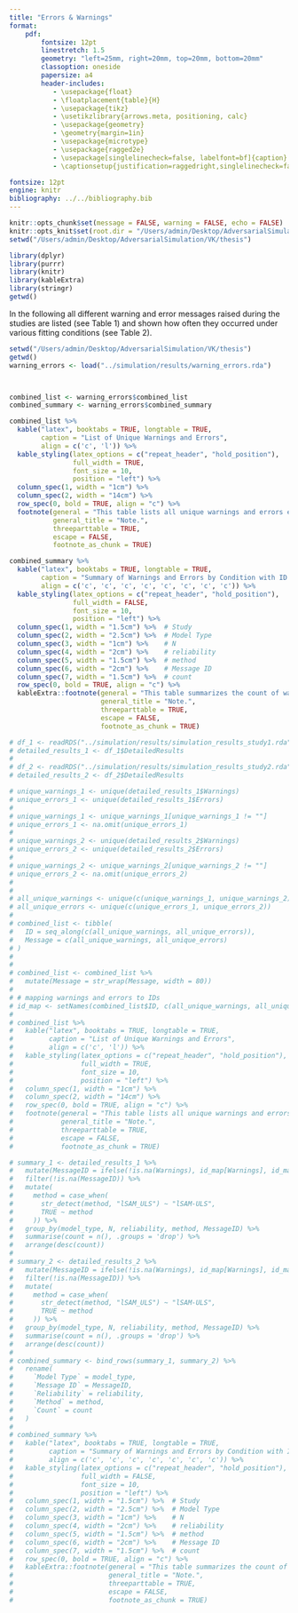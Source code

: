 ```yaml
---
title: "Errors & Warnings"
format:
    pdf:
        fontsize: 12pt
        linestretch: 1.5
        geometry: "left=25mm, right=20mm, top=20mm, bottom=20mm"
        classoption: oneside
        papersize: a4
        header-includes:
           - \usepackage{float}
           - \floatplacement{table}{H}
           - \usepackage{tikz}
           - \usetikzlibrary{arrows.meta, positioning, calc}
           - \usepackage{geometry}
           - \geometry{margin=1in}
           - \usepackage{microtype}
           - \usepackage{ragged2e}
           - \usepackage[singlelinecheck=false, labelfont=bf]{caption}
           - \captionsetup{justification=raggedright,singlelinecheck=false, labelfont=bf}

fontsize: 12pt
engine: knitr
bibliography: ../../bibliography.bib
---
```


```r
knitr::opts_chunk$set(message = FALSE, warning = FALSE, echo = FALSE)
knitr::opts_knit$set(root.dir = "/Users/admin/Desktop/AdversarialSimulation/VK/thesis")
setwd("/Users/admin/Desktop/AdversarialSimulation/VK/thesis")
```

```r
library(dplyr)
library(purrr)
library(knitr)
library(kableExtra)
library(stringr)
getwd()
```

In the following all different warning and error messages raised during the studies are listed (see Table 1) and shown how often they occurred under various fitting conditions (see Table 2).

```r
setwd("/Users/admin/Desktop/AdversarialSimulation/VK/thesis")
getwd()
warning_errors <- load("../simulation/results/warning_errors.rda")



combined_list <- warning_errors$combined_list
combined_summary <- warning_errors$combined_summary

combined_list %>%
  kable("latex", booktabs = TRUE, longtable = TRUE, 
        caption = "List of Unique Warnings and Errors",
        align = c('c', 'l')) %>%
  kable_styling(latex_options = c("repeat_header", "hold_position"),
                full_width = TRUE,
                font_size = 10,
                position = "left") %>%
  column_spec(1, width = "1cm") %>%
  column_spec(2, width = "14cm") %>%
  row_spec(0, bold = TRUE, align = "c") %>%
  footnote(general = "This table lists all unique warnings and errors encountered during the simulation studies.",
           general_title = "Note.",
           threeparttable = TRUE,
           escape = FALSE,
           footnote_as_chunk = TRUE)
```

```r
combined_summary %>%
  kable("latex", booktabs = TRUE, longtable = TRUE, 
        caption = "Summary of Warnings and Errors by Condition with ID for All Studies",
        align = c('c', 'c', 'c', 'c', 'c', 'c', 'c', 'c')) %>%
  kable_styling(latex_options = c("repeat_header", "hold_position"), 
                full_width = FALSE, 
                font_size = 10,
                position = "left") %>%
  column_spec(1, width = "1.5cm") %>%  # Study
  column_spec(2, width = "2.5cm") %>%  # Model Type
  column_spec(3, width = "1cm") %>%    # N
  column_spec(4, width = "2cm") %>%    # reliability
  column_spec(5, width = "1.5cm") %>%  # method
  column_spec(6, width = "2cm") %>%    # Message ID
  column_spec(7, width = "1.5cm") %>%  # count
  row_spec(0, bold = TRUE, align = "c") %>%
  kableExtra::footnote(general = "This table summarizes the count of warnings and errors for each condition in all three simulation studies with the respective ID number corresponding to table 1.",
                       general_title = "Note.",
                       threeparttable = TRUE,
                       escape = FALSE,
                       footnote_as_chunk = TRUE)
```


```r
# df_1 <- readRDS("../simulation/results/simulation_results_study1.rda")
# detailed_results_1 <- df_1$DetailedResults
# 
# df_2 <- readRDS("../simulation/results/simulation_results_study2.rda")
# detailed_results_2 <- df_2$DetailedResults
```

```r
# unique_warnings_1 <- unique(detailed_results_1$Warnings)
# unique_errors_1 <- unique(detailed_results_1$Errors)
# 
# unique_warnings_1 <- unique_warnings_1[unique_warnings_1 != ""]
# unique_errors_1 <- na.omit(unique_errors_1)
# 
# unique_warnings_2 <- unique(detailed_results_2$Warnings)
# unique_errors_2 <- unique(detailed_results_2$Errors)
# 
# unique_warnings_2 <- unique_warnings_2[unique_warnings_2 != ""]
# unique_errors_2 <- na.omit(unique_errors_2)
# 
# 
# all_unique_warnings <- unique(c(unique_warnings_1, unique_warnings_2))
# all_unique_errors <- unique(c(unique_errors_1, unique_errors_2))
# 
# combined_list <- tibble(
#   ID = seq_along(c(all_unique_warnings, all_unique_errors)),
#   Message = c(all_unique_warnings, all_unique_errors)
# )
# 
# 
# combined_list <- combined_list %>%
#   mutate(Message = str_wrap(Message, width = 80))
# 
# # mapping warnings and errors to IDs
# id_map <- setNames(combined_list$ID, c(all_unique_warnings, all_unique_errors))
# 
# combined_list %>%
#   kable("latex", booktabs = TRUE, longtable = TRUE, 
#         caption = "List of Unique Warnings and Errors",
#         align = c('c', 'l')) %>%
#   kable_styling(latex_options = c("repeat_header", "hold_position"),
#                 full_width = TRUE,
#                 font_size = 10,
#                 position = "left") %>%
#   column_spec(1, width = "1cm") %>%
#   column_spec(2, width = "14cm") %>%
#   row_spec(0, bold = TRUE, align = "c") %>%
#   footnote(general = "This table lists all unique warnings and errors encountered during the simulation study.",
#            general_title = "Note.",
#            threeparttable = TRUE,
#            escape = FALSE,
#            footnote_as_chunk = TRUE)
```

```r
# summary_1 <- detailed_results_1 %>%
#   mutate(MessageID = ifelse(!is.na(Warnings), id_map[Warnings], id_map[Errors])) %>%
#   filter(!is.na(MessageID)) %>%
#   mutate(
#     method = case_when(
#       str_detect(method, "lSAM_ULS") ~ "lSAM-ULS",
#       TRUE ~ method
#     )) %>%
#   group_by(model_type, N, reliability, method, MessageID) %>%
#   summarise(count = n(), .groups = 'drop') %>%
#   arrange(desc(count))
# 
# summary_2 <- detailed_results_2 %>%
#   mutate(MessageID = ifelse(!is.na(Warnings), id_map[Warnings], id_map[Errors])) %>%
#   filter(!is.na(MessageID)) %>%
#   mutate(
#     method = case_when(
#       str_detect(method, "lSAM_ULS") ~ "lSAM-ULS",
#       TRUE ~ method
#     )) %>%
#   group_by(model_type, N, reliability, method, MessageID) %>%
#   summarise(count = n(), .groups = 'drop') %>%
#   arrange(desc(count))
# 
# combined_summary <- bind_rows(summary_1, summary_2) %>%
#   rename(
#     `Model Type` = model_type,
#     `Message ID` = MessageID,
#     `Reliability` = reliability,
#     `Method` = method,
#     `Count` = count
#   )
# 
# combined_summary %>%
#   kable("latex", booktabs = TRUE, longtable = TRUE, 
#         caption = "Summary of Warnings and Errors by Condition with ID for Both Studies",
#         align = c('c', 'c', 'c', 'c', 'c', 'c', 'c')) %>%
#   kable_styling(latex_options = c("repeat_header", "hold_position"), 
#                 full_width = FALSE, 
#                 font_size = 10,
#                 position = "left") %>%
#   column_spec(1, width = "1.5cm") %>%  # Study
#   column_spec(2, width = "2.5cm") %>%  # Model Type
#   column_spec(3, width = "1cm") %>%    # N
#   column_spec(4, width = "2cm") %>%    # reliability
#   column_spec(5, width = "1.5cm") %>%  # method
#   column_spec(6, width = "2cm") %>%    # Message ID
#   column_spec(7, width = "1.5cm") %>%  # count
#   row_spec(0, bold = TRUE, align = "c") %>%
#   kableExtra::footnote(general = "This table summarizes the count of warnings and errors for each condition in both simulation studies with the respective ID number corresponding to table 1.",
#                        general_title = "Note.",
#                        threeparttable = TRUE,
#                        escape = FALSE,
#                        footnote_as_chunk = TRUE)
```




